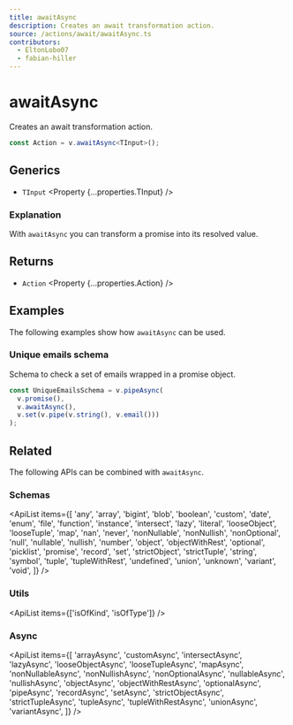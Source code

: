 ```yaml
---
title: awaitAsync
description: Creates an await transformation action.
source: /actions/await/awaitAsync.ts
contributors:
  - EltonLobo07
  - fabian-hiller
---
```



# awaitAsync

Creates an await transformation action.

```ts
const Action = v.awaitAsync<TInput>();
```

## Generics

- `TInput` <Property {...properties.TInput} />

### Explanation

With `awaitAsync` you can transform a promise into its resolved value.

## Returns

- `Action` <Property {...properties.Action} />

## Examples

The following examples show how `awaitAsync` can be used.

### Unique emails schema

Schema to check a set of emails wrapped in a promise object.

```ts
const UniqueEmailsSchema = v.pipeAsync(
  v.promise(),
  v.awaitAsync(),
  v.set(v.pipe(v.string(), v.email()))
);
```

## Related

The following APIs can be combined with `awaitAsync`.

### Schemas

<ApiList
  items={[
    'any',
    'array',
    'bigint',
    'blob',
    'boolean',
    'custom',
    'date',
    'enum',
    'file',
    'function',
    'instance',
    'intersect',
    'lazy',
    'literal',
    'looseObject',
    'looseTuple',
    'map',
    'nan',
    'never',
    'nonNullable',
    'nonNullish',
    'nonOptional',
    'null',
    'nullable',
    'nullish',
    'number',
    'object',
    'objectWithRest',
    'optional',
    'picklist',
    'promise',
    'record',
    'set',
    'strictObject',
    'strictTuple',
    'string',
    'symbol',
    'tuple',
    'tupleWithRest',
    'undefined',
    'union',
    'unknown',
    'variant',
    'void',
  ]}
/>

### Utils

<ApiList items={['isOfKind', 'isOfType']} />

### Async

<ApiList
  items={[
    'arrayAsync',
    'customAsync',
    'intersectAsync',
    'lazyAsync',
    'looseObjectAsync',
    'looseTupleAsync',
    'mapAsync',
    'nonNullableAsync',
    'nonNullishAsync',
    'nonOptionalAsync',
    'nullableAsync',
    'nullishAsync',
    'objectAsync',
    'objectWithRestAsync',
    'optionalAsync',
    'pipeAsync',
    'recordAsync',
    'setAsync',
    'strictObjectAsync',
    'strictTupleAsync',
    'tupleAsync',
    'tupleWithRestAsync',
    'unionAsync',
    'variantAsync',
  ]}
/>
